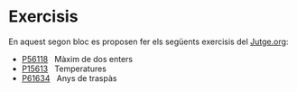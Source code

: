 
# Exercisis
En aquest segon bloc es proposen fer els següents exercisis del [Jutge.org](https://www.jutge.org):

* [P56118](https://jutge.org/problems/P56118_ca)   Màxim de dos enters
* [P15613](https://jutge.org/problems/P15613_ca)   Temperatures
* [P61634](https://jutge.org/problems/P61634_ca)   Anys de traspàs

